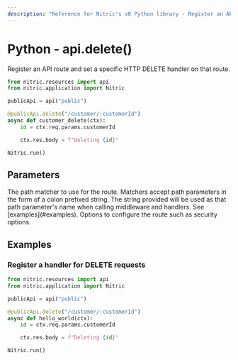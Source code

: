 ```yaml
---
description: "Reference for Nitric's v0 Python library - Register an API route and set a specific HTTP DELETE handler on that route."
---
```


# Python - api.delete()

Register an API route and set a specific HTTP DELETE handler on that route.

```python
from nitric.resources import api
from nitric.application import Nitric

publicApi = api("public")

@publicApi.delete("/customer/:customerId")
async def customer_delete(ctx):
    id = ctx.req.params.customerId

    ctx.res.body = f"Deleting {id}"

Nitric.run()
```

## Parameters

<Properties>
  <Property name="match" required type="string">
    The path matcher to use for the route. Matchers accept path parameters in
    the form of a colon prefixed string. The string provided will be used as
    that path parameter's name when calling middleware and handlers. See
    [examples](#examples).
  </Property>
  <Property name="options" required type="MethodOptions">
    Options to configure the route such as security options.
  </Property>
</Properties>

## Examples

### Register a handler for DELETE requests

```python
from nitric.resources import api
from nitric.application import Nitric

publicApi = api("public")

@publicApi.delete("/customer/:customerId")
async def hello_world(ctx):
    id = ctx.req.params.customerId

    ctx.res.body = f"Deleting {id}"

Nitric.run()
```
